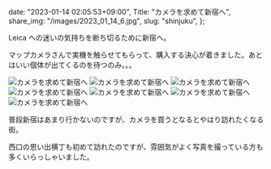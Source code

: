   date: "2023-01-14 02:05:53+09:00",
  Title: "カメラを求めて新宿へ",
  share_img: "/images/2023_01_14_6.jpg",
  slug: "shinjuku",
};

Leica への迷いの気持ちを断ち切るために新宿へ。

マップカメラさんで実機を触らせてもらって、購入する決心が着きました。あとはいい個体が出てくるのを待つのみ。。。

![カメラを求めて新宿へ](/images/2023_01_14_1.jpg)
![カメラを求めて新宿へ](/images/2023_01_14_2.jpg)
![カメラを求めて新宿へ](/images/2023_01_14_3.jpg)
![カメラを求めて新宿へ](/images/2023_01_14_4.jpg)
![カメラを求めて新宿へ](/images/2023_01_14_5.jpg)
![カメラを求めて新宿へ](/images/2023_01_14_6.jpg)
![カメラを求めて新宿へ](/images/2023_01_14_7.jpg)

普段新宿はあまり行かないのですが、カメラを買うとなるとやはり訪れたくなる街。

西口の思い出横丁も初めて訪れたのですが、雰囲気がよく写真を撮っている方も多くいらっしゃいました。
